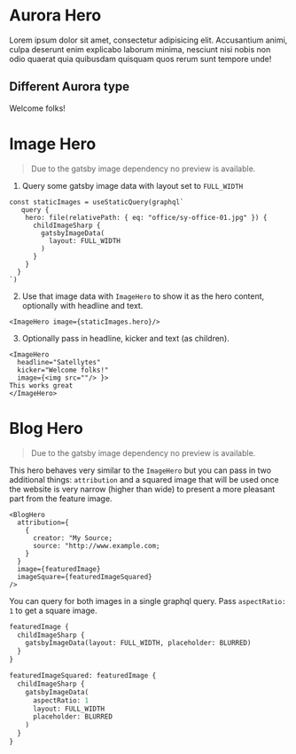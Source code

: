 
<Meta
  title="Layout/Heroes" />

# Aurora Hero

<Canvas withSource="open">
  <AuroraHero title="Satellytes" kicker="Great stuff here">
    Lorem ipsum dolor sit amet, consectetur adipisicing elit. Accusantium animi, 
    culpa deserunt enim explicabo laborum minima, nesciunt nisi nobis non odio 
    quaerat quia quibusdam quisquam quos rerum sunt tempore unde!
  </AuroraHero>
</Canvas>

## Different Aurora type
<Canvas withSource="open">
  <AuroraHero title="Satellytes" auroraType={AuroraType.Pink}>
    Welcome folks!
  </AuroraHero>
</Canvas>

# Image Hero
> Due to the gatsby image dependency no preview is available.

1. Query some gatsby image data with layout set to `FULL_WIDTH`

```
const staticImages = useStaticQuery(graphql`
   query {
    hero: file(relativePath: { eq: "office/sy-office-01.jpg" }) {
      childImageSharp {
        gatsbyImageData(
          layout: FULL_WIDTH
        )
      }
    }
  }
`)
```

2. Use that image data with  `ImageHero` to show it as the hero content,
optionally with headline and text.

```
<ImageHero image={staticImages.hero}/>
```

3. Optionally pass in headline, kicker and text (as children).

```
<ImageHero
  headline="Satellytes"
  kicker="Welcome folks!"
  image={<img src=""/> }>
This works great
</ImageHero>
```

# Blog Hero
> Due to the gatsby image dependency no preview is available.

This hero behaves very similar to the `ImageHero` but you can pass in two additional things: `attribution` and a squared image
that will be used once the website is very narrow (higher than wide) to present a more pleasant part from the feature image.


```tsx
<BlogHero
  attribution={
    {
      creator: "My Source;
      source: "http://www.example.com;
    }
  }
  image={featuredImage}
  imageSquare={featuredImageSquared}
/>
```


You can query for both images in a single graphql query. Pass `aspectRatio: 1` to get a square image.

```graphql
featuredImage {
  childImageSharp {
    gatsbyImageData(layout: FULL_WIDTH, placeholder: BLURRED)
  }
}

featuredImageSquared: featuredImage {
  childImageSharp {
    gatsbyImageData(
      aspectRatio: 1
      layout: FULL_WIDTH
      placeholder: BLURRED
    )
  }
}
```
